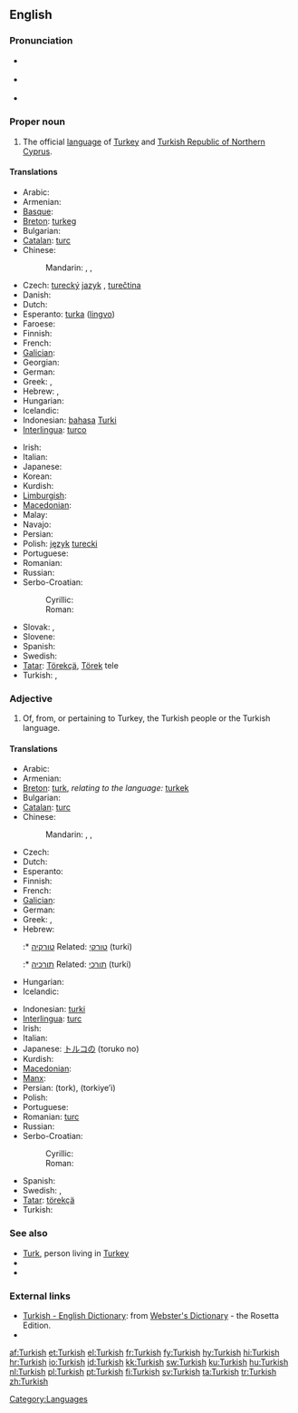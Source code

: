 {{interwiktionary|code=tr}}
==English==
{{wikipedia}}

===Pronunciation===
* {{a|UK}} {{IPA|/ˈtə.kɪʃ/}}
* {{a|US}} {{IPA|/ˈtɝ.kɪʃ/}}
* {{audio|En-us-Turkish.ogg|Audio (US)}}

===Proper noun===
{{en-proper noun}}

# The official [[language]] of [[Turkey]] and [[Turkish Republic of Northern Cyprus]].

====Translations====
{{trans-top|official language of Turkey and Turkish Republic of Northern Cyprus}}
* Arabic: {{t|ar|تركية|f|tr=turkiyya|alt=تُرْكِيَّة|sc=Arab}}
* Armenian: {{t+|hy|թուրքերեն|tr=t'urk'eren}}
* [[Basque]]: {{t|eu|turkiera|xs=Basque}}
* [[Breton]]: [[turkeg]] {{m}}
* Bulgarian: {{t|bg|турски|m|tr=túrski|sc=Cyrl}}
* [[Catalan]]: [[turc]] {{m}}
* Chinese:
*: Mandarin: {{t|zh|土耳其語|sc=Hani}}, {{t|zh|土耳其语|tr=Tǔěrqíyǔ|sc=Hani}}, {{t|zh|土耳其文|tr=Tǔěrqíwén|sc=Hani}}
* Czech: [[turecký]] [[jazyk]] {{m}}, [[turečtina]] {{f}}
* Danish: {{t|da|tyrkisk|n}}
* Dutch: {{t+|nl|Turks|n}}
* Esperanto: [[turka]] ([[lingvo]])
* Faroese: {{t|fo|turkiskt|n}}
* Finnish: {{t+|fi|turkki}}
* French: {{t+|fr|turc|m}}
* [[Galician]]: {{t+|gl|turco|m|xs=Galician}}
* Georgian: {{t+|ka|თურქული|tr=turkuli|sc=Geor|xs=Georgian}}
* German: {{t+|de|Türkisch|n}}
* Greek: {{t|el|τουρκικά|n|p|tr=turkiká|sc=Grek}}, {{t|el|τούρκικα|n|p|sc=Grek}}
* Hebrew: {{t|he|טורקית|f|tr=turkít|sc=Hebr}}, {{t|he|תורכית|f|tr=turkít|sc=Hebr}}
* Hungarian: {{t+|hu|török}}
* Icelandic: {{t-|is|tyrkneska|f}}
* Indonesian: [[bahasa]] [[Turki]]
* [[Interlingua]]: [[turco]]
{{trans-mid}}
* Irish: {{t-|ga|Tuircis|xs=Irish}}
* Italian: {{t+|it|turco|m}}
* Japanese: {{t-|ja|トルコ語|tr=toruko-go}}
* Korean: {{t|ko|터키어|tr=Teoki-eo|sc=Kore}}
* Kurdish: {{t+|ku|tirkî|f}}
* [[Limburgish]]: {{t|li|Törksj|n|xs=Limburgish}}
* [[Macedonian]]: {{t-|mk|турски|m|tr=túrski}}
* Malay: {{t|ms|bahasa Turki}}
* Navajo: {{tø|nv|Tʼóok bizaad}}
* Persian: {{t|fa|ترکی|tr=torki|sc=fa-Arab}}
* Polish: [[język]] [[turecki]] {{m}}
* Portuguese: {{t+|pt|turco|m}}
* Romanian: {{t-|ro|turcă|f}}
* Russian: {{t+|ru|турецкий|m|tr=turéckij}}
* Serbo-Croatian:
*: Cyrillic: {{t-|sh|турски|m|alt=ту̀рскӣ|sc=Cyrl}}
*: Roman: {{t-|sh|turski|m|alt=tùrskī}}
* Slovak: {{t|sk|turecký jazyk|m}}, {{t|sk|turečtina|f}}
* Slovene: {{t|sl|turški|m}}
* Spanish: {{t+|es|turco|m}}
* Swedish: {{t+|sv|turkiska}}
* [[Tatar]]: [[Törekçä]], [[Törek]] tele
* Turkish: {{t+|tr|Türkçe}}, {{t+|tr|Türk dili}}
{{trans-bottom}}

===Adjective===
{{en-adj|-}}

# Of, from, or pertaining to Turkey, the Turkish people or the Turkish language.

====Translations====
{{trans-top|of, from or pertaining to Turkey, the Turkish people or the Turkish language}}
* Arabic: {{t-|ar|تركي|alt=تُرْكِيّ|tr=túrkiy}}
* Armenian: {{t|hy|թուրքական|tr=t'urk'akan}}
* [[Breton]]: [[turk]], ''relating to the language:'' [[turkek]]
* Bulgarian: {{t-|bg|турски|m|p}}
* [[Catalan]]: [[turc]] {{m}}
* Chinese:
*: Mandarin: {{qualifier|of Turkey}} {{t|zh|土耳其|tr=Tǔěrqí de|alt=土耳其的|sc=Hani}}, {{qualifier|of the Turkish language}} {{t|zh|土耳其語|alt=土耳其語的|sc=Hani}}, {{t|zh|土耳其语|tr=Tǔěrqíyǔ de|alt=土耳其语的|sc=Hani}}
* Czech: {{t|cs|turecký}}
* Dutch: {{t+|nl|Turks|n}}
* Esperanto: {{t+|eo|Turka|xs=Esperanto}}
* Finnish: {{t+|fi|turkkilainen}}
* French: {{t+|fr|turc|m}}
* [[Galician]]: {{t+|gl|turco|m|xs=Galician}}
* German: {{t+|de|türkisch}}
* Greek: {{t+|el|τούρκικος|sc=polytonic}}, {{t+|el|τουρκικός|m}}
* Hebrew:
*:* [[טורקיה]] Related: [[טורקי]] (turki) {{m}}
*:* [[תורכיה]] Related: [[תורכי]] (turki) {{m}}
* Hungarian: {{t+|hu|török}}
* Icelandic: {{t-|is|tyrkneskur}}
{{trans-mid}}
* Indonesian: [[turki]]
* [[Interlingua]]: [[turc]]
* Irish: {{t|ga|Turcach}}
* Italian: {{t+|it|turco|m}}
* Japanese: [[トルコの]] (toruko no)
* Kurdish: {{t+|ku|tirkî}}
* [[Macedonian]]: {{t-|mk|турски|m|tr=túrski}}
* [[Manx]]: {{t|gv|Turkagh}}
* Persian: {{fa-Arab|[[ترک]]}} (tork), {{fa-Arab|[[ترکیه‏ای]]}} (torkiye’i)
* Polish: {{t+|pl|turecki|m}}
* Portuguese: {{t+|pt|turco|m}}
* Romanian: [[turc]] {{m}}
* Russian: {{t+|ru|турецкий|tr=turéckij}}
* Serbo-Croatian:
*: Cyrillic: {{t-|sh|турски|m|alt=ту̀рскӣ|sc=Cyrl}}
*: Roman: {{t-|sh|turski|m|alt=tùrskī}}
* Spanish: {{t+|es|turco|m}}
* Swedish: {{t+|sv|turkisk|c}}, {{t+|sv|turkiskt|n}}
* [[Tatar]]: [[törekçä]]
* Turkish: {{t+|tr|Türk}}
{{trans-bottom}}

===See also===
* [[Turk]], person living in [[Turkey]]
* {{langcat}}
* {{langlist}}

===External links===
* [http://www.websters-online-dictionary.org/definition/Turkish-english/ Turkish - English Dictionary]: from [http://www.websters-online-dictionary.org/ Webster's Dictionary] - the Rosetta Edition.
* {{ISO 639|link=Ethnologue|1code=tr|code=tur}}

[[Category:Languages]]

[[af:Turkish]]
[[et:Turkish]]
[[el:Turkish]]
[[fr:Turkish]]
[[fy:Turkish]]
[[hy:Turkish]]
[[hi:Turkish]]
[[hr:Turkish]]
[[io:Turkish]]
[[id:Turkish]]
[[kk:Turkish]]
[[sw:Turkish]]
[[ku:Turkish]]
[[hu:Turkish]]
[[nl:Turkish]]
[[pl:Turkish]]
[[pt:Turkish]]
[[fi:Turkish]]
[[sv:Turkish]]
[[ta:Turkish]]
[[tr:Turkish]]
[[zh:Turkish]]